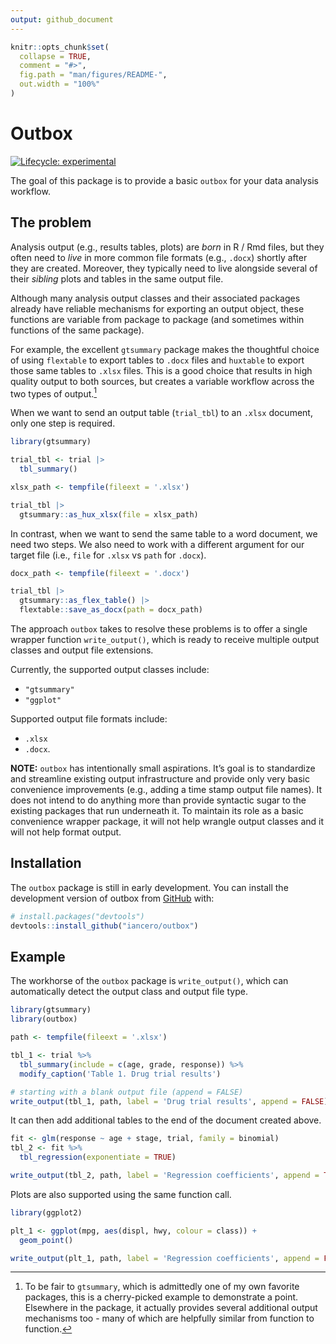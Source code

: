 ```yaml
---
output: github_document
---
```


<!-- README.md is generated from README.Rmd. Please edit that file -->

```r
knitr::opts_chunk$set(
  collapse = TRUE,
  comment = "#>",
  fig.path = "man/figures/README-",
  out.width = "100%"
)
```

# Outbox

<!-- badges: start -->
[![Lifecycle: experimental](https://img.shields.io/badge/lifecycle-experimental-orange.svg)](https://lifecycle.r-lib.org/articles/stages.html#experimental)
<!-- badges: end -->

The goal of this package is to provide a basic `outbox` for your data analysis workflow. 

## The problem

Analysis output (e.g., results tables, plots) are *born* in R / Rmd files, but they often need to *live* in more common file formats (e.g., `.docx`) shortly after they are created. Moreover, they typically need to live alongside several of their *sibling* plots and tables in the same output file.

Although many analysis output classes and their associated packages already have reliable mechanisms for exporting an output object, these functions are variable from package to package (and sometimes within functions of the same package).

For example, the excellent `gtsummary` package makes the thoughtful choice of using `flextable` to export tables to `.docx` files and `huxtable` to export those same tables to `.xlsx` files. This is a good choice that results in high quality output to both sources, but creates a variable workflow across the two types of output.^[To be fair to `gtsummary`, which is admittedly one of my own favorite packages, this is a cherry-picked example to demonstrate a point. Elsewhere in the package, it actually provides several additional output mechanisms too - many of which are helpfully similar from function to function.] 

When we want to send an output table (`trial_tbl`) to an `.xlsx` document, only one step is required.

```r
library(gtsummary)

trial_tbl <- trial |> 
  tbl_summary()

xlsx_path <- tempfile(fileext = '.xlsx')

trial_tbl |>
  gtsummary::as_hux_xlsx(file = xlsx_path)
```

In contrast, when we want to send the same table to a word document, we need two steps. We also need to work with a different argument for our target file (i.e., `file` for `.xlsx` vs `path` for `.docx`).

```r
docx_path <- tempfile(fileext = '.docx')

trial_tbl |>
  gtsummary::as_flex_table() |>
  flextable::save_as_docx(path = docx_path)
```

The approach `outbox` takes to resolve these problems is to offer a single wrapper function `write_output()`, which is ready to receive multiple output classes and output file extensions.

Currently, the supported output classes include: 

- `"gtsummary"`
- `"ggplot"` 

Supported output file formats include:

- `.xlsx`
- `.docx`.

**NOTE:** `outbox` has intentionally small aspirations. It's goal is to standardize and streamline existing output infrastructure and provide only very basic convenience improvements (e.g., adding a time stamp output file names). It does not intend to do anything more than provide syntactic sugar to the existing packages that run underneath it. To maintain its role as a basic convenience wrapper package, it will not help wrangle output classes and it will not help format output. 

## Installation

The `outbox` package is still in early development. You can install the development version of outbox from [GitHub](https://github.com/) with:

``` r
# install.packages("devtools")
devtools::install_github("iancero/outbox")
```

## Example

The workhorse of the `outbox` package is `write_output()`, which can automatically detect the output class and output file type. 

```r
library(gtsummary)
library(outbox)

path <- tempfile(fileext = '.xlsx')

tbl_1 <- trial %>%
  tbl_summary(include = c(age, grade, response)) %>%
  modify_caption('Table 1. Drug trial results')

# starting with a blank output file (append = FALSE)
write_output(tbl_1, path, label = 'Drug trial results', append = FALSE)
```

It can then add additional tables to the end of the document created above.

```r
fit <- glm(response ~ age + stage, trial, family = binomial)
tbl_2 <- fit %>% 
  tbl_regression(exponentiate = TRUE)

write_output(tbl_2, path, label = 'Regression coefficients', append = TRUE)
```

Plots are also supported using the same function call.

```r
library(ggplot2)

plt_1 <- ggplot(mpg, aes(displ, hwy, colour = class)) + 
  geom_point()

write_output(plt_1, path, label = 'Regression coefficients', append = FALSE)
```


